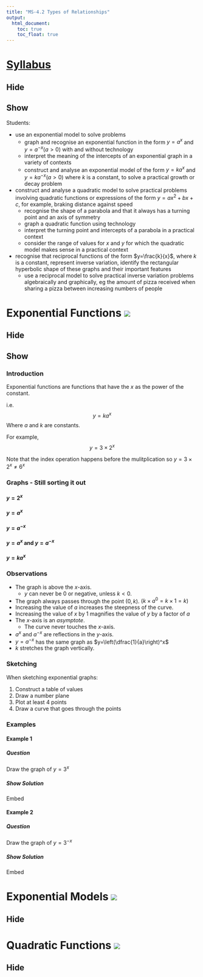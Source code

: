 ```yaml
---
title: "MS-4.2 Types of Relationships"
output:
  html_document:
    toc: true
    toc_float: true
---
```


# [Syllabus](https://syllabus.nesa.nsw.edu.au/assets/mathematics_standard/mathematics-standard-stage-6-syllabus-2017.pdf) {.tabset .tabset-fade .tabset-pills}

## Hide

## Show

::: {.syllabus}

Students:

* use an exponential model to solve problems
  + graph and recognise an exponential function in the form $y=a^x$ and $y=a^{-x} (a>0)$ with and without technology
  + interpret the meaning of the intercepts of an exponential graph in a variety of contexts
  + construct and analyse an exponential model of the form $y=ka^x$ and $y=ka^{-x} (a>0)$ where $k$ is a constant, to solve a practical growth or decay problem
* construct and analyse a quadratic model to solve practical problems involving quadratic functions or expressions of the form $y=ax^2+bx+c$, for example, braking distance against speed
  + recognise the shape of a parabola and that it always has a turning point and an axis of symmetry
  + graph a quadratic function using technology
  + interpret the turning point and intercepts of a parabola in a practical context
  + consider the range of values for $x$ and $y$ for which the quadratic model makes sense in a practical context
* recognise that reciprocal functions of the form $y=\frac{k}{x}$, where $k$ is a constant, represent inverse variation, identify the rectangular hyperbolic shape of these graphs and their important features
  + use a reciprocal model to solve practical inverse variation problems algebraically and graphically, eg the amount of pizza received when sharing a pizza between increasing numbers of people
:::

# Exponential Functions [![](pres.png)](https://claytonpollard.github.io/stage6_standard_presentations/MS-A4.2/a_exponential-functions.html){target="blank"} {.tabset .tabset-fade .tabset-pills}

## Hide

## Show 

### Introduction

::: {.definition}
Exponential functions are functions that have the $x$ as the power of the constant.

i.e. $$y=ka^x$$ Where $a$ and $k$ are constants.
:::

For example, $$y=3\times2^x$$

::: {.note}
Note that the index operation happens before the mulitplication so $y=3\times2^x\neq6^x$
:::

### Graphs - Still sorting it out {.tabset .tabset-fade .tabset-pills}

#### $y=2^x$

#### $y=a^x$

#### $y=a^{-x}$

#### $y=a^x$ and $y=a^{-x}$

#### $y=ka^x$

### Observations

* The graph is above the $x$-axis.
  + $y$ can never be 0 or negative, unless $k<0$.
* The graph always passes through the point $(0, k)$. $(k\times a^0=k\times1=k)$
* Increasing the value of $a$ increases the steepness of the curve.
* Increasing the value of $x$ by 1 magnifies the value of $y$ by a factor of $a$
* The $x$-axis is an _asymptote_.
  + The curve never touches the $x$-axis.
* $a^x$ and $a^{-x}$ are reflections in the $y$-axis.
* $y=a^{-x}$ has the same graph as $y=\left(\dfrac{1}{a}\right)^x$
* $k$ stretches the graph vertically.

### Sketching

When sketching exponential graphs:

1. Construct a table of values
2. Draw a number plane
3. Plot at least 4 points
4. Draw a curve that goes through the points

### Examples {.tabset .tabset-fade .tabset-pills}

#### Example 1 {.tabset .tabset-fade .tabset-pills}

##### Question

Draw the graph of $y=3^x$

##### Show Solution

Embed

#### Example 2 {.tabset .tabset-fade .tabset-pills}

##### Question

Draw the graph of $y=3^{-x}$

##### Show Solution

Embed

# Exponential Models [![](pres.png)](https://claytonpollard.github.io/stage6_standard_presentations/MS-A4.2/b_exponential-models.html){target="blank"} {.tabset .tabset-fade .tabset-pills}

## Hide

# Quadratic Functions [![](pres.png)](https://claytonpollard.github.io/stage6_standard_presentations/MS-A4.2/c_quadratic-functions.html){target="blank"} {.tabset .tabset-fade .tabset-pills}

## Hide
